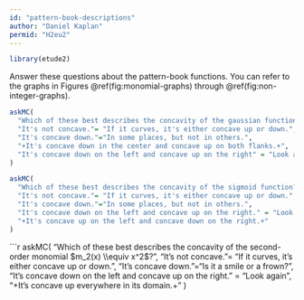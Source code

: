 ```yaml
---
id: "pattern-book-descriptions"
author: "Daniel Kaplan"
permid: "H2eu2"
---
```


```r
library(etude2)
```

Answer these questions about the pattern-book functions. You can refer to the graphs in Figures \@ref(fig:monomial-graphs) through \@ref(fig:non-integer-graphs).

```r
askMC(
  "Which of these best describes the concavity of the gaussian function?",
  "It's not concave."= "If it curves, it's either concave up or down.",
  "It's concave down."="In some places, but not in others.",
  "+It's concave down in the center and concave up on both flanks.+",
  "It's concave down on the left and concave up on the right" = "Look again"
)
```

```r
askMC(
  "Which of these best describes the concavity of the sigmoid function?",
  "It's not concave."= "If it curves, it's either concave up or down.",
  "It's concave down."="In some places, but not in others.",
  "It's concave down on the left and concave up on the right." = "Look again",
  "+It's concave up on the left and concave down on the right.+"
)
```

```r
askMC(
  "Which of these best describes the concavity of the second-order monomial $m_2(x) \\equiv x^2$?",
  "It's not concave."= "If it curves, it's either concave up or down.",
  "It's concave down."="Is it a smile or a frown?",
  "It's concave down on the left and concave up on the right." = "Look again",
  "+It's concave up everywhere in its domain.+"
)
